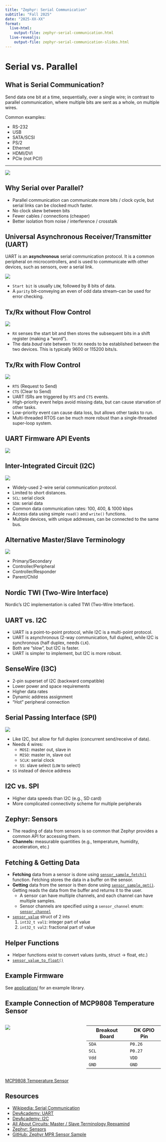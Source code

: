 ```yaml
---
title: "Zephyr: Serial Communication"
subtitle: "Fall 2025"
date: "2025-XX-XX"
format:
  live-html: 
    output-file: zephyr-serial-communication.html
  live-revealjs: 
    output-file: zephyr-serial-communication-slides.html
---
```


# Serial vs. Parallel

## What is **Serial** Communication?

Send data one bit at a time, sequentially, over a single wire; in contrast to parallel communication, where multiple bits are sent as a whole, on multiple wires.

Common examples:

- RS-232
- USB
- SATA/SCSI
- PS/2
- Ethernet
- HDMI/DVI
- PCIe (not PCI!)

---

![](images/serial-comm/Serial_and_Parallel_Data_Transmission.svg.png){fig-align="center"}

## Why Serial over Parallel?

- Parallel communication can communicate more bits / clock cycle, but serial links can be clocked much faster.
- No clock skew between bits
- Fewer cables / connections (cheaper)
- Better isolation from noise / interference / crosstalk

## Universal Asynchronous Receiver/Transmitter (UART)

UART is an **asynchronous** serial communication protocol. It is a common peripheral on microcontrollers, and is used to communicate with other devices, such as sensors, over a serial link.

![](images/serial-comm/UART_Timing_Diagram.png)

- `Start bit` is usually `LOW`, followed by 8 bits of data.
- A `parity` bit--conveying an even of odd data stream--can be used for error checking.

## Tx/Rx without Flow Control

![](images/serial-comm/UART_Tx_Rx.png){fig-align="center"}

- `RX` senses the start bit and then stores the subsequent bits in a shift register (making a "word").
- The data *baud* rate between `TX:RX` needs to be established between the two devices.  This is typically 9600 or 115200 bits/s.

## Tx/Rx with Flow Control

![](images/serial-comm/UART_Tx_Rx_FlowControl.png){fig-align="center"}

- `RTS` (Request to Send)
- `CTS` (Clear to Send)
- UART ISRs are triggered by `RTS` and `CTS` events.
- High-priority event helps avoid missing data, but can cause starvation of other tasks.
- Low-priority event can cause data loss, but allows other tasks to run.
- Multi-threaded RTOS can be much more robust than a single-threaded super-loop system.

## UART Firmware API Events

![](images/serial-comm/UART_API.png){fig-align="center"}

## Inter-Integrated Circuit (I2C)

![](images/serial-comm/I2C.png){fig-align="center"}

- Widely-used 2-wire serial communication protocol.
- Limited to short distances.
- `SCL`: serial clock
- `SDA`: serial data
- Common data communication rates: 100, 400, & 1000 kbps
- Access data using simple `read()` and `write()` functions.
- Multiple devices, with unique addresses, can be connected to the same bus.

## Alternative Master/Slave Terminology

![](images/serial-comm/I2C_AltTerm.png){fig-align="center"}

- Primary/Secondary
- Controller/Peripheral
- Controller/Responder
- Parent/Child

## Nordic TWI (Two-Wire Interface)

Nordic's I2C implementation is called TWI (Two-Wire Interface).

## UART vs. I2C

- UART is a point-to-point protocol, while I2C is a multi-point protocol.
- UART is asynchronous (2-way communication, full duplex), while I2C is synchronous (half duplex, needs `CLK`).
- Both are "slow", but I2C is faster.
- UART is simpler to implement, but I2C is more robust.

## SenseWire (I3C)

- 2-pin superset of I2C (backward compatible)
- Lower power and space requirements
- Higher data rates
- Dynamic address assignment
- "Hot" peripheral connection

## Serial Passing Interface (SPI)

![](images/serial-comm/SPI.png)

- Like I2C, but allow for full duplex (concurrent send/receive of data).
- Needs 4 wires:
  - `MOSI`: master out, slave in
  - `MISO`: master in, slave out
  - `SCLK`: serial clock
  - `SS`: slave select (`LOW` to select)
- `SS` instead of device address

## I2C vs. SPI

- Higher data speeds than I2C (e.g., SD card)
- More complicated connectivity scheme for multiple peripherals

## Zephyr: Sensors

- The reading of data from sensors is so common that Zephyr provides a common API for accessing them.
- **Channels:** measurable quantities (e.g., temperature, humidity, acceleration, etc.)
  
## Fetching & Getting Data

- **Fetching** data from a sensor is done using [`sensor_sample_fetch()`](https://docs.zephyrproject.org/latest/hardware/peripherals/sensor.html#c.sensor_sample_fetch) function.  Fetching stores the data in a buffer on the sensor.
- **Getting** data from the sensor is then done using [`sensor_sample_get()`](https://docs.zephyrproject.org/latest/hardware/peripherals/sensor.html#c.sensor_channel_get).  Getting reads the data from the buffer and returns it to the user.
  - A sensor can have multiple channels, and each channel can have multiple samples.
  - Sensor channels are specified using a `sensor_channel` enum: [`sensor_channel`](https://docs.zephyrproject.org/latest/doxygen/html/group__sensor__interface.html#gaaa1b502bc029b10d7b23b0a25ef4e934)
- [`sensor_value`](https://docs.zephyrproject.org/latest/hardware/peripherals/sensor.html#c.sensor_value) struct of 2 ints
  1. `int32_t val1`: integer part of value
  1. `int32_t val2`: fractional part of value

## Helper Functions

- Helper functions exist to convert values (units, struct -> float, etc.)
- [`sensor_value_to_float()`](https://docs.zephyrproject.org/latest/hardware/peripherals/sensor.html#c.sensor_value_to_float)

## Example Firmware

See [application/](application/) for an example library.

## Example Connection of MCP9808 Temperature Sensor

::::: columns
::: {.column width="50%"}
![](images/serial-comm/mcp9808.png)
:::

::: {.column width="50%"}
|Breakout Board | DK GPIO Pin |
|---------------|-------------|
| `SDA` | `P0.26` |
| `SCL` | `P0.27` |
| `Vdd` | `VDD` |
| `GND` | `GND` |
:::
:::::

[MCP9808 Temperature Sensor](https://www.adafruit.com/product/1782)

## Resources

- [Wikipedia: Serial Communication](https://en.wikipedia.org/wiki/Serial_communication)
- [DevAcademy: UART](https://academy.nordicsemi.com/lessons/lesson-4-serial-communication-uart/)
- [DevAcademy: I2C](https://academy.nordicsemi.com/lessons/lesson-6-serial-com-i2c/)
- [All About Circuits: Master / Slave Terminology Reexamind](https://www.allaboutcircuits.com/news/how-master-slave-terminology-reexamined-in-electrical-engineering/)
- [Zephyr: Sensors](https://docs.zephyrproject.org/latest/hardware/peripherals/sensor.html)
- [GitHub: Zephyr MPR Sensor Sample](https://github.com/zephyrproject-rtos/zephyr/tree/main/samples/sensor/mpr)
